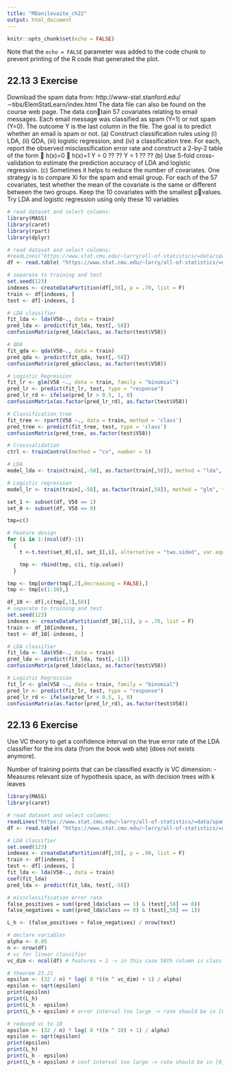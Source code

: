 ---
title: "MDanilovaite_ch22"
output: html_document
---

```{r setup, include=FALSE}
knitr::opts_chunk$set(echo = FALSE)
```

Note that the `echo = FALSE` parameter was added to the code chunk to prevent printing of the R code that generated the plot.

## 22.13 3 Exercise

Download the spam data from:
http://www-stat.stanford.edu/∼tibs/ElemStatLearn/index.html
The data file can also be found on the course web page. The data contain 57 covariates relating to email messages. Each email message was
classified as spam (Y=1) or not spam (Y=0). The outcome Y is the last
column in the file. The goal is to predict whether an email is spam or
not.
(a) Construct classification rules using (i) LDA, (ii) QDA, (iii) logistic
regression, and (iv) a classification tree. For each, report the observed
misclassification error rate and construct a 2-by-2 table of the form

h(x)=0 
h(x)=1
Y = 0 ?? ??
Y = 1 ?? ??
(b) Use 5-fold cross-validation to estimate the prediction accuracy of
LDA and logistic regression.
(c) Sometimes it helps to reduce the number of covariates. One strategy
is to compare Xi for the spam and email group. For each of the 57
covariates, test whether the mean of the covariate is the same or different
between the two groups. Keep the 10 covariates with the smallest pvalues. Try LDA and logistic regression using only these 10 variables


```{r 22_13_3, echo=FALSE}
# read dataset and select columns:
library(MASS)
library(caret)
library(rpart)
library(dplyr)

# read dataset and select columns:
#readLines("https://www.stat.cmu.edu/~larry/all-of-statistics/=data/spam.dat", n=50)
df <- read.table( "https://www.stat.cmu.edu/~larry/all-of-statistics/=data/spam.dat", header = FALSE, fill = TRUE, sep = ' ')

# separate to training and test
set.seed(123)
indexes <- createDataPartition(df[,58], p = .70, list = F)
train <- df[indexes, ]
test <- df[-indexes, ]

# LDA classifier
fit_lda <- lda(V58~., data = train)
pred_lda <- predict(fit_lda, test[,-58])
confusionMatrix(pred_lda$class, as.factor(test$V58))

# QDA
fit_qda <- qda(V58~., data = train)
pred_qda <- predict(fit_qda, test[,-58])
confusionMatrix(pred_qda$class, as.factor(test$V58))

# Logistic Regression
fit_lr <- glm(V58 ~., data = train, family = "binomial")
pred_lr <- predict(fit_lr, test, type = "response")
pred_lr_rd <- ifelse(pred_lr > 0.5, 1, 0)
confusionMatrix(as.factor(pred_lr_rd), as.factor(test$V58))

# Classification tree
fit_tree <- rpart(V58 ~., data = train, method = 'class')
pred_tree <- predict(fit_tree, test, type = 'class')
confusionMatrix(pred_tree, as.factor(test$V58))

# Crossvalidation
ctrl <- trainControl(method = "cv", number = 5)

# LDA
model_lda <- train(train[,-58], as.factor(train[,58]), method = "lda", trControl = ctrl)

# Logistic regression
model_lr <- train(train[,-58], as.factor(train[,58]), method = "glm", trControl = ctrl)

set_1 <- subset(df, V58 == 1)
set_0 <- subset(df, V58 == 0)

tmp=c()

# Feature design
for (i in 1:(ncol(df)-1))
  {
    t <-t.test(set_0[,i], set_1[,i], alternative = "two.sided", var.equal = FALSE)

    tmp <- rbind(tmp, c(i, t$p.value))
  } 

tmp <- tmp[order(tmp[,2],decreasing = FALSE),]
tmp <- tmp[c(1:10),]

df_10 <- df[,c(tmp[,1],58)]
# separate to training and test
set.seed(123)
indexes <- createDataPartition(df_10[,11], p = .70, list = F)
train <- df_10[indexes, ]
test <- df_10[-indexes, ]

# LDA classifier
fit_lda <- lda(V58~., data = train)
pred_lda <- predict(fit_lda, test[,-11])
confusionMatrix(pred_lda$class, as.factor(test$V58))

# Logistic Regression
fit_lr <- glm(V58 ~., data = train, family = "binomial")
pred_lr <- predict(fit_lr, test, type = "response")
pred_lr_rd <- ifelse(pred_lr > 0.5, 1, 0)
confusionMatrix(as.factor(pred_lr_rd), as.factor(test$V58))
```
## 22.13 6 Exercise

Use VC theory to get a confidence interval on the true error rate of the
LDA classifier for the iris data (from the book web site) (does not exists anymore).

Number of training points that can be classified exactly is VC dimension:
 -Measures relevant size of hypothesis space, as with decision trees with k leaves

```{r 22_13_6, echo=FALSE}
library(MASS)
library(caret)

# read dataset and select columns:
readLines("https://www.stat.cmu.edu/~larry/all-of-statistics/=data/spam.dat", n=50)
df <- read.table( "https://www.stat.cmu.edu/~larry/all-of-statistics/=data/spam.dat", header = FALSE, fill = TRUE, sep = ' ')

# LDA classifier
set.seed(123)
indexes <- createDataPartition(df[,58], p = .90, list = F)
train <- df[indexes, ]
test <- df[-indexes, ]
fit_lda <- lda(V58~., data = train)
coef(fit_lda)
pred_lda <- predict(fit_lda, test[,-58])

# missclassification error rate
false_positives = sum((pred_lda$class == 1) & (test[,58] == 0))
false_negatives = sum((pred_lda$class == 0) & (test[,58] == 1))

L_h <- (false_positives + false_negatives) / nrow(test)

# declare variables
alpha <- 0.05
n <- nrow(df)
# vc for linear classifier
vc_dim <- ncol(df) # features + 1 -> in this case 58th column is class

# theorem 23.21
epsilon <- (32 / n) * log( 8 *((n ^ vc_dim) + 1) / alpha)
epsilon <- sqrt(epsilon)
print(epsilon)
print(L_h)
print(L_h - epsilon)
print(L_h + epsilon) # error interval too large -> rate should be in [0,1)

# reduced vc to 10
epsilon <- (32 / n) * log( 8 *((n ^ 10) + 1) / alpha)
epsilon <- sqrt(epsilon)
print(epsilon)
print(L_h)
print(L_h - epsilon)
print(L_h + epsilon) # conf interval too large -> rate should be in [0,1)

```
